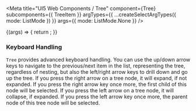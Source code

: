 
<Meta
  title="UI5 Web Components / Tree"
  component={Tree}
  subcomponents={{ TreeItem }}
  argTypes={{
    ...createSelectArgTypes({ mode: ListMode })
  }}
  args={{
    mode: ListMode.None
  }}
/>

<DocsHeader />

<Canvas>
  <Story name="Default">
    {(args) => {
      return <Tree {...args} />;
    }}
  </Story>
</Canvas>

<ArgsTable story="." />
<div style={{fontFamily:'var(--sapFontFamily)', fontSize:'var(--sapFontSize)', color:'var(--sapTextColor)'}}>
<h3>Keyboard Handling</h3>
<code>Tree</code> provides advanced keyboard handling. You can use the up/down arrow keys to navigate to the
previous/next item in the list, representing the tree, regardless of nesting, but also the left/right arrow keys to
drill down and go up the tree. If you press the right arrow on a tree node, it will expand, if not expanded. If you
press the right arrow key once more, the first child of this node will be selected. If you press the left arrow on a
tree node, it will collapse, if expanded. If you press the left arrow key once more, the parent node of this tree node
will be selected.
</div>